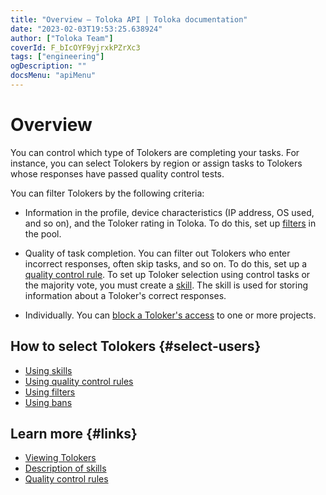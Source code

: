 ```yaml
---
title: "Overview — Toloka API | Toloka documentation"
date: "2023-02-03T19:53:25.638924"
author: ["Toloka Team"]
coverId: F_bIcOYF9yjrxkPZrXc3
tags: ["engineering"]
ogDescription: ""
docsMenu: "apiMenu"
---
```


# Overview

You can control which type of Tolokers are completing your tasks. For instance, you can select Tolokers by region or assign tasks to Tolokers whose responses have passed quality control tests.

You can filter Tolokers by the following criteria:

- Information in the profile, device characteristics (IP address, OS used, and so on), and the Toloker rating in Toloka. To do this, set up [filters](/docs-new/api/filters) in the pool.

- Quality of task completion. You can filter out Tolokers who enter incorrect responses, often skip tasks, and so on. To do this, set up a [quality control rule](/docs-new/api/quality-control). To set up Toloker selection using control tasks or the majority vote, you must create a [skill](/docs-new/api/skill). The skill is used for storing information about a Toloker's correct responses.

- Individually. You can [block a Toloker's access](/docs-new/api/ban) to one or more projects.

## How to select Tolokers {#select-users}

- [Using skills](/docs-new/api/skill)
- [Using quality control rules](/docs-new/api/quality-control)
- [Using filters](/docs-new/api/filters)
- [Using bans](/docs-new/api/ban)

## Learn more {#links}

- [Viewing Tolokers](https://toloka.ai/en/docs/guide/concepts/users)
- [Description of skills](https://toloka.ai/en/docs/guide/concepts/nav)
- [Quality control rules](https://toloka.ai/en/docs/guide/concepts/check-performers)
